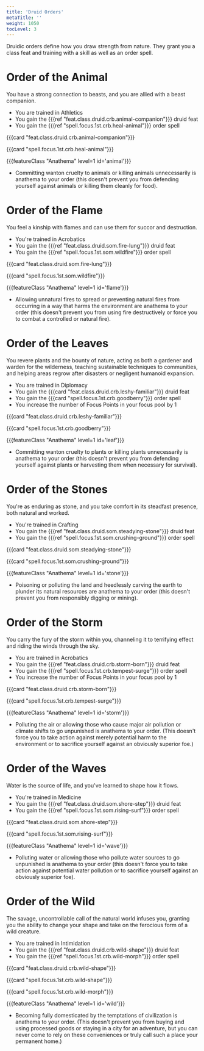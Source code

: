 ```yaml
---
title: 'Druid Orders'
metaTitle: ''
weight: 1050
tocLevel: 3
---
```


Druidic orders define how you draw strength from nature. They grant you a class feat and training with a skill as well as an order spell.

# Order of the Animal

You have a strong connection to beasts, and you are allied with a beast companion.

-   You are trained in Athletics
-   You gain the {{{ref "feat.class.druid.crb.animal-companion"}}} druid feat
-   You gain the {{{ref "spell.focus.1st.crb.heal-animal"}}} order spell

{{{card "feat.class.druid.crb.animal-companion"}}}

{{{card "spell.focus.1st.crb.heal-animal"}}}

{{{featureClass "Anathema" level=1 id='animal'}}}

-   Committing wanton cruelty to animals or killing animals unnecessarily is anathema to your order (this doesn't prevent you from defending yourself against animals or killing them cleanly for food).

# Order of the Flame

You feel a kinship with flames and can use them for succor and destruction.

-   You're trained in Acrobatics
-   You gain the {{{ref "feat.class.druid.som.fire-lung"}}} druid feat
-   You gain the {{{ref "spell.focus.1st.som.wildfire"}}} order spell

{{{card "feat.class.druid.som.fire-lung"}}}

{{{card "spell.focus.1st.som.wildfire"}}}

{{{featureClass "Anathema" level=1 id='flame'}}}

-   Allowing unnatural fires to spread or preventing natural fires from occurring in a way that harms the environment are anathema to your order (this doesn't prevent you from using fire destructively or force you to combat a controlled or natural fire).

# Order of the Leaves

You revere plants and the bounty of nature, acting as both a gardener and warden for the wilderness, teaching sustainable techniques to communities, and helping areas regrow after disasters or negligent humanoid expansion.

-   You are trained in Diplomacy
-   You gain the {{{card "feat.class.druid.crb.leshy-familiar"}}} druid feat
-   You gain the {{{card "spell.focus.1st.crb.goodberry"}}} order spell
-   You increase the number of Focus Points in your focus pool by 1

{{{card "feat.class.druid.crb.leshy-familiar"}}}

{{{card "spell.focus.1st.crb.goodberry"}}}

{{{featureClass "Anathema" level=1 id='leaf'}}}

-   Committing wanton cruelty to plants or killing plants unnecessarily is anathema to your order (this doesn't prevent you from defending yourself against plants or harvesting them when necessary for survival).

# Order of the Stones

You're as enduring as stone, and you take comfort in its steadfast presence, both natural and worked.

-   You're trained in Crafting
-   You gain the {{{ref "feat.class.druid.som.steadying-stone"}}} druid feat
-   You gain the {{{ref "spell.focus.1st.som.crushing-ground"}}} order spell

{{{card "feat.class.druid.som.steadying-stone"}}}

{{{card "spell.focus.1st.som.crushing-ground"}}}

{{{featureClass "Anathema" level=1 id='stone'}}}

-   Poisoning or polluting the land and heedlessly carving the earth to plunder its natural resources are anathema to your order (this doesn't prevent you from responsibly digging or mining).

# Order of the Storm

You carry the fury of the storm within you, channeling it to terrifying effect and riding the winds through the sky.

-   You are trained in Acrobatics
-   You gain the {{{ref "feat.class.druid.crb.storm-born"}}} druid feat
-   You gain the {{{ref "spell.focus.1st.crb.tempest-surge"}}} order spell
-   You increase the number of Focus Points in your focus pool by 1

{{{card "feat.class.druid.crb.storm-born"}}}

{{{card "spell.focus.1st.crb.tempest-surge"}}}

{{{featureClass "Anathema" level=1 id='storm'}}}

-   Polluting the air or allowing those who cause major air pollution or climate shifts to go unpunished is anathema to your order. (This doesn't force you to take action against merely potential harm to the environment or to sacrifice yourself against an obviously superior foe.)

# Order of the Waves

Water is the source of life, and you've learned to shape how it flows.

-   You're trained in Medicine
-   You gain the {{{ref "feat.class.druid.som.shore-step"}}} druid feat
-   You gain the {{{ref "spell.focus.1st.som.rising-surf"}}} order spell

{{{card "feat.class.druid.som.shore-step"}}}

{{{card "spell.focus.1st.som.rising-surf"}}}

{{{featureClass "Anathema" level=1 id='wave'}}}

-   Polluting water or allowing those who pollute water sources to go unpunished is anathema to your order (this doesn't force you to take action against potential water pollution or to sacrifice yourself against an obviously superior foe).

# Order of the Wild

The savage, uncontrollable call of the natural world infuses you, granting you the ability to change your shape and take on the ferocious form of a wild creature.

-   You are trained in Intimidation
-   You gain the {{{ref "feat.class.druid.crb.wild-shape"}}} druid feat
-   You gain the {{{ref "spell.focus.1st.crb.wild-morph"}}} order spell

{{{card "feat.class.druid.crb.wild-shape"}}}

{{{card "spell.focus.1st.crb.wild-shape"}}}

{{{card "spell.focus.1st.crb.wild-morph"}}}

{{{featureClass "Anathema" level=1 id='wild'}}}

-   Becoming fully domesticated by the temptations of civilization is anathema to your order. (This doesn't prevent you from buying and using processed goods or staying in a city for an adventure, but you can never come to rely on these conveniences or truly call such a place your permanent home.)
